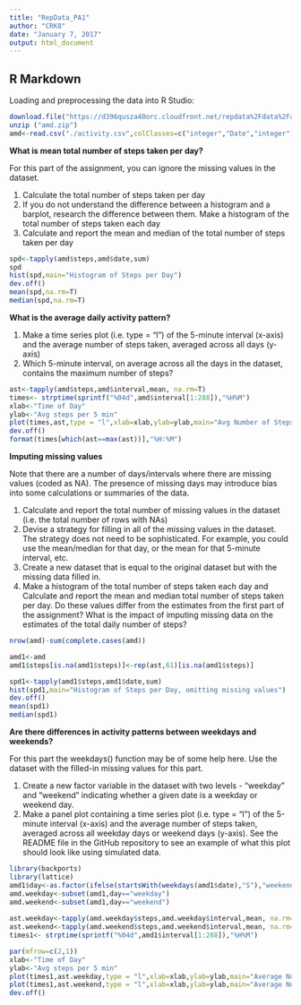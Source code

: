 ```yaml
---
title: "RepData_PA1"
author: "CRK8"
date: "January 7, 2017"
output: html_document
---
```


## R Markdown

Loading and preprocessing the data into R Studio:

```r
download.file("https://d396qusza40orc.cloudfront.net/repdata%2Fdata%2Factivity.zip", dest="amd.zip", mode="wb")
unzip ("amd.zip")
amd<-read.csv("./activity.csv",colClasses=c("integer","Date","integer"))
```

**What is mean total number of steps taken per day?**

For this part of the assignment, you can ignore the missing values in the dataset.

1) Calculate the total number of steps taken per day
2) If you do not understand the difference between a histogram and a barplot, research the difference between them. Make a histogram of the total number of steps taken each day
3) Calculate and report the mean and median of the total number of steps taken per day

```r
spd<-tapply(amd$steps,amd$date,sum)
spd
hist(spd,main="Histogram of Steps per Day")
dev.off()
mean(spd,na.rm=T)
median(spd,na.rm=T)
```

**What is the average daily activity pattern?**

1) Make a time series plot (i.e. type = "l") of the 5-minute interval (x-axis) and the average number of steps taken, averaged across all days (y-axis)
2) Which 5-minute interval, on average across all the days in the dataset, contains the maximum number of steps?

```r
ast<-tapply(amd$steps,amd$interval,mean, na.rm=T)
times<- strptime(sprintf("%04d",amd$interval[1:288]),"%H%M")
xlab<-"Time of Day"
ylab<-"Avg steps per 5 min"
plot(times,ast,type = "l",xlab=xlab,ylab=ylab,main="Avg Number of Steps Taken Throughout the Day")
dev.off()
format(times[which(ast==max(ast))],"%H:%M")
```

**Imputing missing values**

Note that there are a number of days/intervals where there are missing values (coded as NA). The presence of missing days may introduce bias into some calculations or summaries of the data.

1) Calculate and report the total number of missing values in the dataset (i.e. the total number of rows with NAs)
2) Devise a strategy for filling in all of the missing values in the dataset. The strategy does not need to be sophisticated. For example, you could use the mean/median for that day, or the mean for that 5-minute interval, etc.
3) Create a new dataset that is equal to the original dataset but with the missing data filled in.
4) Make a histogram of the total number of steps taken each day and Calculate and report the mean and median total number of steps taken per day. Do these values differ from the estimates from the first part of the assignment? What is the impact of imputing missing data on the estimates of the total daily number of steps?

```r
nrow(amd)-sum(complete.cases(amd))

amd1<-amd
amd1$steps[is.na(amd1$steps)]<-rep(ast,61)[is.na(amd1$steps)]

spd1<-tapply(amd1$steps,amd1$date,sum)
hist(spd1,main="Histogram of Steps per Day, omitting missing values")
dev.off()
mean(spd1)
median(spd1)
```

**Are there differences in activity patterns between weekdays and weekends?**

For this part the weekdays() function may be of some help here. Use the dataset with the filled-in missing values for this part.

1) Create a new factor variable in the dataset with two levels - "weekday" and "weekend" indicating whether a given date is a weekday or weekend day.
2) Make a panel plot containing a time series plot (i.e. type = "l") of the 5-minute interval (x-axis) and the average number of steps taken, averaged across all weekday days or weekend days (y-axis). See the README file in the GitHub repository to see an example of what this plot should look like using simulated data.

```r
library(backports)
library(lattice)
amd1$day<-as.factor(ifelse(startsWith(weekdays(amd1$date),"S"),"weekend","weekday"))
amd.weekday<-subset(amd1,day=="weekday")
amd.weekend<-subset(amd1,day=="weekend")
      
ast.weekday<-tapply(amd.weekday$steps,amd.weekday$interval,mean, na.rm=T)
ast.weekend<-tapply(amd.weekend$steps,amd.weekend$interval,mean, na.rm=T)
times1<- strptime(sprintf("%04d",amd1$interval[1:288]),"%H%M")

par(mfrow=c(2,1))
xlab<-"Time of Day"
ylab<-"Avg steps per 5 min"
plot(times1,ast.weekday,type = "l",xlab=xlab,ylab=ylab,main="Average Number of Steps on Weekdays")
plot(times1,ast.weekend,type = "l",xlab=xlab,ylab=ylab,main="Average Number of Steps on Weekends")
dev.off()

```